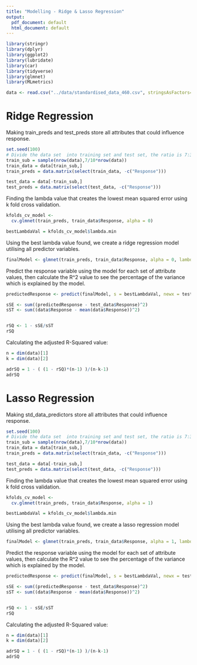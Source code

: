 ```yaml
---
title: "Modelling - Ridge & Lasso Regression"
output:
  pdf_document: default
  html_document: default
---
```



```r
library(stringr)
library(dplyr)
library(ggplot2)
library(lubridate)
library(car)
library(tidyverse)
library(glmnet)
library(MLmetrics)

data <- read.csv("../data/standardised_data_460.csv", stringsAsFactors=FALSE)
```


# Ridge Regression

Making train_preds and test_preds store all attributes that could influence response.

```r
set.seed(100)
# Divide the data set  into training set and test set, the ratio is 7:3
train_sub = sample(nrow(data),7/10*nrow(data))
train_data = data[train_sub,]
train_preds = data.matrix(select(train_data, -c("Response")))

test_data = data[-train_sub,]
test_preds = data.matrix(select(test_data, -c("Response")))

```

Finding the lambda value that creates the lowest mean squared error using k fold cross validation.

```r
kfolds_cv_model <- 
  cv.glmnet(train_preds, train_data$Response, alpha = 0)

bestLambdaVal = kfolds_cv_model$lambda.min
```

Using the best lambda value found, we create a ridge regression model utilising all predictor variables.

```r
finalModel <- glmnet(train_preds, train_data$Response, alpha = 0, lambda = bestLambdaVal)
```

Predict the response variable using the model for each set of attribute values, then calculate the R^2 value to see the percentage of the variance which is explained by the model.

```r
predictedResponse <- predict(finalModel, s = bestLambdaVal, newx = test_preds)

sSE <- sum((predictedResponse - test_data$Response)^2)
sST <- sum((data$Response - mean(data$Response))^2)


rSQ <- 1 - sSE/sST
rSQ
```

Calculating the adjusted R-Squared value:
```r
n = dim(data)[1]
k = dim(data)[2]

adrSQ = 1 - ( (1 - rSQ)*(n-1) )/(n-k-1)
adrSQ
```










# Lasso Regression

Making std_data_predictors store all attributes that could influence response.

```r
set.seed(100)
# Divide the data set  into training set and test set, the ratio is 7:3
train_sub = sample(nrow(data),7/10*nrow(data))
train_data = data[train_sub,]
train_preds = data.matrix(select(train_data, -c("Response")))

test_data = data[-train_sub,]
test_preds = data.matrix(select(test_data, -c("Response")))

```

Finding the lambda value that creates the lowest mean squared error using k fold cross validation.

```r
kfolds_cv_model <- 
  cv.glmnet(train_preds, train_data$Response, alpha = 1)

bestLambdaVal = kfolds_cv_model$lambda.min
```

Using the best lambda value found, we create a lasso regression model utilising all predictor variables.

```r
finalModel <- glmnet(train_preds, train_data$Response, alpha = 1, lambda = bestLambdaVal)
```

Predict the response variable using the model for each set of attribute values, then calculate the R^2 value to see the percentage of the variance which is explained by the model.

```r
predictedResponse <- predict(finalModel, s = bestLambdaVal, newx = test_preds)

sSE <- sum((predictedResponse - test_data$Response)^2)
sST <- sum((data$Response - mean(data$Response))^2)


rSQ <- 1 - sSE/sST
rSQ
```

Calculating the adjusted R-Squared value:
```r
n = dim(data)[1]
k = dim(data)[2]

adrSQ = 1 - ( (1 - rSQ)*(n-1) )/(n-k-1)
adrSQ
```

